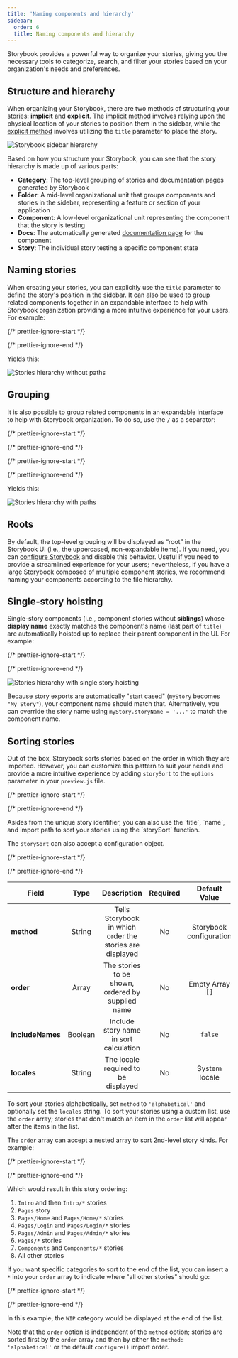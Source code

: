 ```yaml
---
title: 'Naming components and hierarchy'
sidebar:
  order: 6
  title: Naming components and hierarchy
---
```


<YouTubeCallout id="VPfjrhDlkVc" title="How to Name Stories and Components" />

Storybook provides a powerful way to organize your stories, giving you the necessary tools to categorize, search, and filter your stories based on your organization's needs and preferences.

## Structure and hierarchy

When organizing your Storybook, there are two methods of structuring your stories: **implicit** and **explicit**. The [implicit method](../configure/user-interface/sidebar-and-urls.mdx#csf-30-auto-titles) involves relying upon the physical location of your stories to position them in the sidebar, while the [explicit method](#naming-stories) involves utilizing the `title` parameter to place the story.

![Storybook sidebar hierarchy](../_assets/writing-stories/naming-hierarchy-sidebar-anatomy.png)

Based on how you structure your Storybook, you can see that the story hierarchy is made up of various parts:

* **Category**: The top-level grouping of stories and documentation pages generated by Storybook
* **Folder**: A mid-level organizational unit that groups components and stories in the sidebar, representing a feature or section of your application
* **Component**: A low-level organizational unit representing the component that the story is testing
* **Docs**: The automatically generated [documentation page](../writing-docs/autodocs.mdx) for the component
* **Story**: The individual story testing a specific component state

## Naming stories

When creating your stories, you can explicitly use the `title` parameter to define the story's position in the sidebar. It can also be used to [group](#grouping) related components together in an expandable interface to help with Storybook organization providing a more intuitive experience for your users. For example:

{/* prettier-ignore-start */}

<CodeSnippets path="button-story-default-export.md" usesCsf3 csf2Path="writing-stories/naming-components-and-hierarchy#snippet-button-story-default-export" />

{/* prettier-ignore-end */}

Yields this:

![Stories hierarchy without paths](../_assets/writing-stories/naming-hierarchy-no-path.png)

## Grouping

It is also possible to group related components in an expandable interface to help with Storybook organization. To do so, use the `/` as a separator:

{/* prettier-ignore-start */}

<CodeSnippets path="button-story-grouped.md" usesCsf3 csf2Path="writing-stories/naming-components-and-hierarchy#snippet-button-story-grouped" />

{/* prettier-ignore-end */}

{/* prettier-ignore-start */}

<CodeSnippets path="checkbox-story-grouped.md" usesCsf3 csf2Path="writing-stories/naming-components-and-hierarchy#snippet-checkbox-story-grouped" />

{/* prettier-ignore-end */}

Yields this:

![Stories hierarchy with paths](../_assets/writing-stories/naming-hierarchy-with-path.png)

## Roots

By default, the top-level grouping will be displayed as “root” in the Storybook UI (i.e., the uppercased, non-expandable items). If you need, you can [configure Storybook](../configure/user-interface/sidebar-and-urls.mdx#roots) and disable this behavior. Useful if you need to provide a streamlined experience for your users; nevertheless, if you have a large Storybook composed of multiple component stories, we recommend naming your components according to the file hierarchy.

## Single-story hoisting

Single-story components (i.e., component stories without **siblings**) whose **display name** exactly matches the component's name (last part of `title`) are automatically hoisted up to replace their parent component in the UI. For example:

{/* prettier-ignore-start */}

<CodeSnippets path="button-story-hoisted.md" usesCsf3 csf2Path="writing-stories/naming-components-and-hierarchy#snippet-button-story-hoisted" />

{/* prettier-ignore-end */}

![Stories hierarchy with single story hoisting](../_assets/writing-stories/naming-hierarchy-single-story-hoisting.png)

Because story exports are automatically "start cased" (`myStory` becomes `"My Story"`), your component name should match that. Alternatively, you can override the story name using `myStory.storyName = '...'` to match the component name.

## Sorting stories

Out of the box, Storybook sorts stories based on the order in which they are imported. However, you can customize this pattern to suit your needs and provide a more intuitive experience by adding `storySort` to the `options` parameter in your `preview.js` file.

{/* prettier-ignore-start */}

<CodeSnippets path="storybook-preview-sort-function.md" />

{/* prettier-ignore-end */}

<Callout variant="info">
  Asides from the unique story identifier, you can also use the `title`, `name`, and import path to sort your stories using the `storySort` function.
</Callout>

The `storySort` can also accept a configuration object.

{/* prettier-ignore-start */}

<CodeSnippets path="storybook-preview-empty-sort-object.md" />

{/* prettier-ignore-end */}

| Field            |  Type   |                       Description                        | Required |      Default Value      |          Example          |
| ---------------- | :-----: | :------------------------------------------------------: | :------: | :---------------------: | :-----------------------: |
| **method**       | String  | Tells Storybook in which order the stories are displayed |    No    | Storybook configuration |     `'alphabetical'`      |
| **order**        |  Array  |    The stories to be shown, ordered by supplied name     |    No    |    Empty Array `[]`     | `['Intro', 'Components']` |
| **includeNames** | Boolean |          Include story name in sort calculation          |    No    |         `false`         |          `true`           |
| **locales**      | String  |           The locale required to be displayed            |    No    |      System locale      |          `en-US`          |

To sort your stories alphabetically, set `method` to `'alphabetical'` and optionally set the `locales` string. To sort your stories using a custom list, use the `order` array; stories that don't match an item in the `order` list will appear after the items in the list.

The `order` array can accept a nested array to sort 2nd-level story kinds. For example:

{/* prettier-ignore-start */}

<CodeSnippets path="storybook-preview-with-ordered-pages.md" />

{/* prettier-ignore-end */}

Which would result in this story ordering:

1. `Intro` and then `Intro/*` stories
2. `Pages` story
3. `Pages/Home` and `Pages/Home/*` stories
4. `Pages/Login` and `Pages/Login/*` stories
5. `Pages/Admin` and `Pages/Admin/*` stories
6. `Pages/*` stories
7. `Components` and `Components/*` stories
8. All other stories

If you want specific categories to sort to the end of the list, you can insert a `*` into your `order` array to indicate where "all other stories" should go:

{/* prettier-ignore-start */}

<CodeSnippets path="storybook-preview-with-ordered-pages-and-wildcard.md" />

{/* prettier-ignore-end */}

In this example, the `WIP` category would be displayed at the end of the list.

Note that the `order` option is independent of the `method` option; stories are sorted first by the `order` array and then by either the `method: 'alphabetical'` or the default `configure()` import order.
